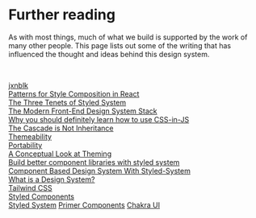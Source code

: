 # Further reading

As with most things, much of what we build is supported by the work of many other people. This page lists out some of the writing that has influenced the thought and ideas behind this design system.

<br />

[jxnblk](https://twitter.com/jxnblk)<br />
[Patterns for Style Composition in React](https://jxnblk.com/blog/patterns-for-style-composition-in-react/)<br />
[The Three Tenets of Styled System](https://jxnblk.com/blog/the-three-tenets-of-styled-system/)<br />
[The Modern Front-End Design System Stack](https://jxnblk.com/blog/the-modern-front-end-design-system/)<br />
[Why you should definitely learn how to use CSS-in-JS](https://jxnblk.com/blog/why-you-should-learn-css-in-js/)<br />
[The Cascade is Not Inheritance](https://jxnblk.com/blog/the-cascade-is-not-inheritance/)<br />
[Themeability](https://jxnblk.com/blog/themeability/)<br />
[Portability](https://jxnblk.com/blog/portability/)<br />
[A Conceptual Look at Theming](https://jxnblk.com/blog/a-conceptual-look-at-theming/)<br />
[Build better component libraries with styled system](https://medium.com/styled-components/build-better-component-libraries-with-styled-system-4951653d54ee)<br />
[Component Based Design System With Styled-System](https://varun.ca/styled-system/)<br />
[What is a Design System?](https://varun.ca/what-is-a-design-system/)<br />
[Tailwind CSS](https://tailwindcss.com/)<br />
[Styled Components](https://styled-components.com/)<br />
[Styled System](https://styled-system.com/)
[Primer Components](https://primer.style/components)
[Chakra UI](https://chakra-ui.com)
